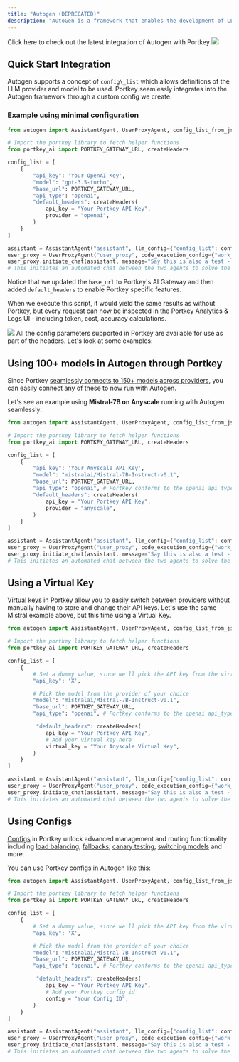 ```yaml
---
title: "Autogen (DEPRECATED)"
description: "AutoGen is a framework that enables the development of LLM applications using multiple agents that can converse with each other to solve tasks."
---
```



<Card title="This Integration is DEPRECATED" icon="robot" href="/integrations/agents/autogen">
Click here to check out the latest integration of Autogen with Portkey
</Card>


<Frame>
    <img src="/images/libraries/libraries-1.png"/>
</Frame>


## Quick Start Integration

Autogen supports a concept of `config\_list` which allows definitions of the LLM provider and model to be used. Portkey seamlessly integrates into the Autogen framework through a custom config we create.

### Example using minimal configuration

```py
from autogen import AssistantAgent, UserProxyAgent, config_list_from_json

# Import the portkey library to fetch helper functions
from portkey_ai import PORTKEY_GATEWAY_URL, createHeaders

config_list = [
    {
        "api_key": 'Your OpenAI Key',
        "model": "gpt-3.5-turbo",
        "base_url": PORTKEY_GATEWAY_URL,
        "api_type": "openai",
        "default_headers": createHeaders(
            api_key = "Your Portkey API Key",
            provider = "openai",
        )
    }
]

assistant = AssistantAgent("assistant", llm_config={"config_list": config_list})
user_proxy = UserProxyAgent("user_proxy", code_execution_config={"work_dir": "coding", "use_docker": False}) # IMPORTANT: set to True to run code in docker, recommended
user_proxy.initiate_chat(assistant, message="Say this is also a test - part 2.")
# This initiates an automated chat between the two agents to solve the task
```

Notice that we updated the `base_url` to Portkey's AI Gateway and then added `default_headers` to enable Portkey specific features.

When we execute this script, it would yield the same results as without Portkey, but every request can now be inspected in the Portkey Analytics & Logs UI - including token, cost, accuracy calculations.

<Frame>
    <img src="/images/libraries/libraries-2.gif"/>
</Frame>
All the config parameters supported in Portkey are available for use as part of the headers. Let's look at some examples:

## Using 100+ models in Autogen through Portkey

Since Portkey [seamlessly connects to 150+ models across providers](/integrations/llms), you can easily connect any of these to now run with Autogen.

Let's see an example using **Mistral-7B on Anyscale** running with Autogen seamlessly:

```py
from autogen import AssistantAgent, UserProxyAgent, config_list_from_json

# Import the portkey library to fetch helper functions
from portkey_ai import PORTKEY_GATEWAY_URL, createHeaders

config_list = [
    {
        "api_key": 'Your Anyscale API Key',
        "model": "mistralai/Mistral-7B-Instruct-v0.1",
        "base_url": PORTKEY_GATEWAY_URL,
        "api_type": "openai", # Portkey conforms to the openai api_type
        "default_headers": createHeaders(
            api_key = "Your Portkey API Key",
            provider = "anyscale",
        )
    }
]

assistant = AssistantAgent("assistant", llm_config={"config_list": config_list})
user_proxy = UserProxyAgent("user_proxy", code_execution_config={"work_dir": "coding", "use_docker": False}) # IMPORTANT: set to True to run code in docker, recommended
user_proxy.initiate_chat(assistant, message="Say this is also a test - part 2.")
# This initiates an automated chat between the two agents to solve the task
```

## Using a Virtual Key

[Virtual keys](/product/ai-gateway/virtual-keys) in Portkey allow you to easily switch between providers without manually having to store and change their API keys. Let's use the same Mistral example above, but this time using a Virtual Key.



```py
from autogen import AssistantAgent, UserProxyAgent, config_list_from_json

# Import the portkey library to fetch helper functions
from portkey_ai import PORTKEY_GATEWAY_URL, createHeaders

config_list = [
    {
        # Set a dummy value, since we'll pick the API key from the virtual key
        "api_key": 'X',

        # Pick the model from the provider of your choice
        "model": "mistralai/Mistral-7B-Instruct-v0.1",
        "base_url": PORTKEY_GATEWAY_URL,
        "api_type": "openai", # Portkey conforms to the openai api_type

         "default_headers": createHeaders(
            api_key = "Your Portkey API Key",
            # Add your virtual key here
            virtual_key = "Your Anyscale Virtual Key",
        )
    }
]

assistant = AssistantAgent("assistant", llm_config={"config_list": config_list})
user_proxy = UserProxyAgent("user_proxy", code_execution_config={"work_dir": "coding", "use_docker": False}) # IMPORTANT: set to True to run code in docker, recommended
user_proxy.initiate_chat(assistant, message="Say this is also a test - part 2.")
# This initiates an automated chat between the two agents to solve the task
```

## Using Configs

[Configs](/product/ai-gateway/configs) in Portkey unlock advanced management and routing functionality including [load balancing](/product/ai-gateway/load-balancing), [fallbacks](/product/ai-gateway/fallbacks), [canary testing](/product/ai-gateway/canary-testing), [switching models](/product/ai-gateway/universal-api) and more.

You can use Portkey configs in Autogen like this:

```py
from autogen import AssistantAgent, UserProxyAgent, config_list_from_json

# Import the portkey library to fetch helper functions
from portkey_ai import PORTKEY_GATEWAY_URL, createHeaders

config_list = [
    {
        # Set a dummy value, since we'll pick the API key from the virtual key
        "api_key": 'X',

        # Pick the model from the provider of your choice
        "model": "mistralai/Mistral-7B-Instruct-v0.1",
        "base_url": PORTKEY_GATEWAY_URL,
        "api_type": "openai", # Portkey conforms to the openai api_type

         "default_headers": createHeaders(
            api_key = "Your Portkey API Key",
            # Add your Portkey config id
            config = "Your Config ID",
        )
    }
]

assistant = AssistantAgent("assistant", llm_config={"config_list": config_list})
user_proxy = UserProxyAgent("user_proxy", code_execution_config={"work_dir": "coding", "use_docker": False}) # IMPORTANT: set to True to run code in docker, recommended
user_proxy.initiate_chat(assistant, message="Say this is also a test - part 2.")
# This initiates an automated chat between the two agents to solve the task
```
